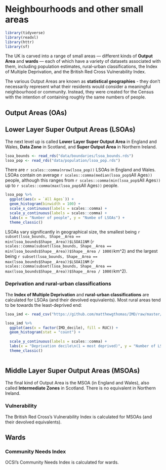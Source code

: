 # Neighbourhoods and other small areas

```r
library(tidyverse)
library(readxl)
library(httr)
library(sf)
````

The UK is carved into a range of small areas --- different kinds of **Output Area** and **wards** --- each of which have a variety of datasets associated with them, including population estimates, rural-urban classifications, the Index of Multiple Deprivation, and the British Red Cross Vulnerability Index.

The various Output Areas are known as **statistical geographies** - they don't necessarily represent what their residents would consider a meaningful neighbourhood or community. Instead, they were created for the Census with the intention of containing roughly the same numbers of people.

## Output Areas (OAs)


## Lower Layer Super Output Areas (LSOAs)

The next level up is called **Lower Layer Super Output Area** in England and Wales, **Data Zone** in Scotland, and **Super Output Area** in Northern Ireland.

```r
lsoa_bounds <- read_rds("data/boundaries/lsoa_bounds.rds")
lsoa_pop <- read_rds("data/population/lsoa_pop.rds")
````

There are `r scales::comma(nrow(lsoa_pop))` LSOAs in England and Wales. LSOAs contain on average `r scales::comma(median(lsoa_pop$`All Ages`))` people, although this ranges from `r scales::comma(min(lsoa_pop$`All Ages`))` up to `r scales::comma(max(lsoa_pop$`All Ages`))` people.

````r
lsoa_pop %>% 
  ggplot(aes(x = `All Ages`)) +
  geom_histogram(binwidth = 100) +
  scale_x_continuous(labels = scales::comma) +
  scale_y_continuous(labels = scales::comma) +
  labs(x = "Number of people", y = "Numbe of LSOAs") +
  theme_classic()
````

LSOAs vary significantly in geographical size, the smallest being `r subset(lsoa_bounds, Shape__Area == min(lsoa_bounds$Shape__Area))$LSOA11NM` (`r scales::comma(subset(lsoa_bounds, Shape__Area == min(lsoa_bounds$Shape__Area))$Shape__Area / 1000)`km^2) and the largest being `r subset(lsoa_bounds, Shape__Area == max(lsoa_bounds$Shape__Area))$LSOA11NM` (`r scales::comma(subset(lsoa_bounds, Shape__Area == max(lsoa_bounds$Shape__Area))$Shape__Area / 1000)`km^2).

### Deprivation and rural-urban classifications

The **Index of Multiple Deprivation** and **rural-urban classifications** are calculated for LSOAs (and their devolved equivalents). Most rural areas tend to be towards the least-deprived end:

````r
lsoa_imd <- read_csv("https://github.com/matthewgthomas/IMD/raw/master/data/UK%20IMD%20domains.csv")
````

````r
lsoa_imd %>% 
  ggplot(aes(x = factor(IMD_decile), fill = RUC)) +
  geom_histogram(stat = "count") +
  
  scale_y_continuous(labels = scales::comma) +
  labs(x = "Deprivation decile\n(1 = most deprived)", y = "Number of LSOAs") +
  theme_classic()
  
````

## Middle Layer Super Output Areas (MSOAs)
The final kind of Output Area is the MSOA (in England and Wales), also called **Intermediate Zones** in Scotland. There is no equivalent in Northern Ireland.

### Vulnerability
The British Red Cross's Vulnerability Index is calculated for MSOAs (and their devolved equivalents).


## Wards

### Community Needs Index
OCSI's Community Needs Index is calculated for wards.

